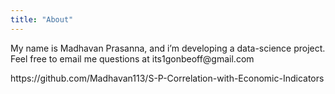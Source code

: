 ```yaml
---
title: "About"
---
```


My name is Madhavan Prasanna, and i'm developing a data-science project. Feel free to email me questions at its1gonbeoff@gmail.com

https://github.com/Madhavan113/S-P-Correlation-with-Economic-Indicators
